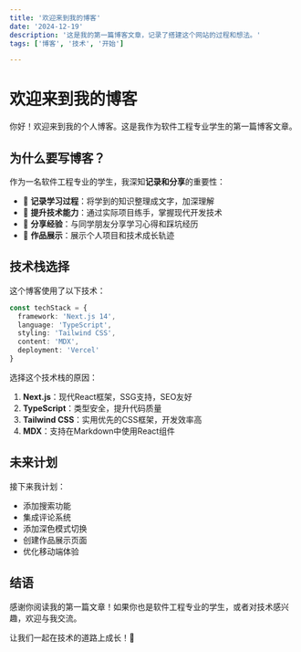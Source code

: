 ```yaml
---
title: '欢迎来到我的博客'
date: '2024-12-19'
description: '这是我的第一篇博客文章，记录了搭建这个网站的过程和想法。'
tags: ['博客', '技术', '开始']

---
```


# 欢迎来到我的博客

你好！欢迎来到我的个人博客。这是我作为软件工程专业学生的第一篇博客文章。

## 为什么要写博客？

作为一名软件工程专业的学生，我深知**记录和分享**的重要性：

- 📝 **记录学习过程**：将学到的知识整理成文字，加深理解
- 🚀 **提升技术能力**：通过实际项目练手，掌握现代开发技术
- 🌟 **分享经验**：与同学朋友分享学习心得和踩坑经历
- 💼 **作品展示**：展示个人项目和技术成长轨迹

## 技术栈选择

这个博客使用了以下技术：

```typescript
const techStack = {
  framework: 'Next.js 14',
  language: 'TypeScript',
  styling: 'Tailwind CSS',
  content: 'MDX',
  deployment: 'Vercel'
}
```

选择这个技术栈的原因：

1. **Next.js**：现代React框架，SSG支持，SEO友好
2. **TypeScript**：类型安全，提升代码质量
3. **Tailwind CSS**：实用优先的CSS框架，开发效率高
4. **MDX**：支持在Markdown中使用React组件

## 未来计划

接下来我计划：

-  添加搜索功能
-  集成评论系统
-  添加深色模式切换
-  创建作品展示页面
-  优化移动端体验

## 结语

感谢你阅读我的第一篇文章！如果你也是软件工程专业的学生，或者对技术感兴趣，欢迎与我交流。

让我们一起在技术的道路上成长！🎉